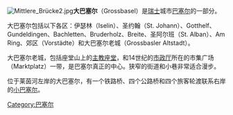 [[File:Mittlere_Brücke2.jpg|thumb]]'''大巴塞尔'''（Grossbasel）是[[瑞士|瑞士]]城市[[巴塞尔|巴塞尔]]的一部分。

大巴塞尔包括以下各区：伊瑟林（Iselin）、圣约翰（St. Johann）、Gotthelf、Gundeldingen、Bachletten、Bruderholz、Breite、圣阿尔班（St. Alban）、Am Ring、郊区（Vorstädte）和大巴塞尔老城（Grossbasler Altstadt）。

大巴塞尔老城，包括座堂山上的[[巴塞尔主教座堂|主教座堂]]，和14世纪的[[巴塞尔市政厅|市政厅]]所在的市集广场（Marktplatz）一带，是巴塞尔真正的中心。狭窄的街道和小巷非常适合漫步。

位于莱茵河左岸的大巴塞尔，有一个铁路桥、四个公路桥和四个旅客轮渡联系右岸的[[小巴塞尔|小巴塞尔]]。

[[Category:巴塞尔|Category:巴塞尔]]